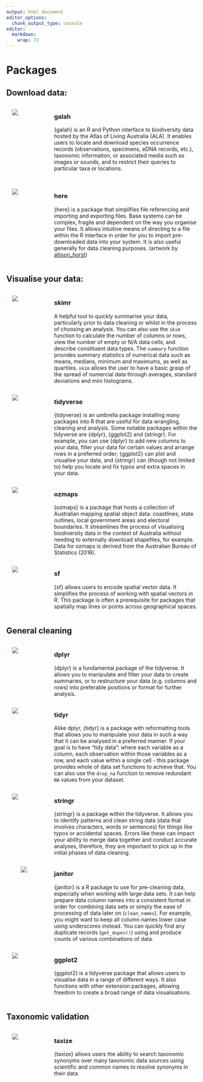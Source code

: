 ```yaml
---
output: html_document
editor_options: 
  chunk_output_type: console
editor: 
  markdown: 
    wrap: 72
---
```


# Packages

## Download data:

::: {style="display: flex;"}

::: {style="width: 25%;"}
<a href="https://galah.ala.org.au">
![](images/hex/galah_logo.png){style="padding-right:15px; padding-left:15px;"} </a>
:::


::: {style="width: 75%;"}
### galah

{galah} is an R and Python interface to biodiversity data hosted by the
Atlas of Living Australia (ALA). It enables users to locate and download
species occurrence records (observations, specimens, eDNA records,
etc.), taxonomic information, or associated media such as images or
sounds, and to restrict their queries to particular taxa or
locations.<br> <br>
:::
:::


::: {style="display: flex;"}

::: {style="width: 25%;"}

</a href="https://here.r-lib.org/index.html">

![](images/hex/herepkg.png){style="padding-right:15px; padding-left:15px;"}
:::

::: {style="width: 75%;"}
### here

{here} is a package that simplifies file referencing and importing and exporting files. Base systems can be complex, fragile and dependent on the way you organise your files. It allows intuitive means of directing to a file within the R interface in order for you to import pre-downloaded data into your system. It is also useful generally for data cleaning purposes. (artwork by [allison_horst](https://x.com/allison_horst?lang=en)) 
:::
:::




## Visualise your data:

::: {style="display: flex;"}

::: {style="width: 25%;"}
</a href="https://github.com/ropensci/skimr">
![](images/hex/skimr_logo.png){style="padding-right:15px; padding-left:15px;"}
:::

::: {style="width: 75%;"}
### skimr

A helpful tool to quickly summarise your data, particularly prior to
data cleaning or whilst in the process of choosing an analysis. You can
also use the `skim` function to calculate the number of columns or rows,
view the number of empty or N/A data cells, and describe constituent
data types. The `summary` function provides summary statistics of
numerical data such as means, medians, minimum and maximums, as well as
quartiles. `skim` allows the user to have a basic grasp of the spread of
numercial data through averages, standard deviations and mini
histograms.
:::
:::

::: {style="display: flex;"}

::: {style="width: 25%;"}
</a href="https://www.tidyverse.org">
![](images/hex/tidyverse_logo.png){style="padding-right:15px; padding-left:15px;"}
:::

::: {style="width: 75%;"}
### tidyverse

{tidyverse} is an umbrella package installing many packages into R that
are useful for data wrangling, cleaning and analysis. Some notable
packages within the tidyverse are {dplyr}, {ggplot2} and {stringr}. For
example, you can use {dplyr} to add new columns to your data, filter
your data for certain values and arrange rows in a preferred order;
{ggplot2} can plot and visualise your data, and {stringr} can (though
not limited to) help you locate and fix typos and extra spaces in your
data.
:::
:::

::: {style="display: flex;"}

::: {style="width: 25%;"}

</a href="https://cran.r-project.org/web/packages/ozmaps/index.html">

![](images/hex/ozmaps_plot.png){style="padding-right:15px; padding-left:15px;"}
:::

::: {style="width: 75%;"}
### ozmaps

{ozmaps} is a package that hosts a collection of Australian mapping spatial object data: coastlines, state outlines, local government areas and electoral boundaries. It streamlines the process of visualising biodiversity data in the context of Australia without needing to externally download shapefiles, for example. Data for ozmaps is derived from the Australian Bureau of Statistics (2016). 

:::
:::

::: {style="display: flex;"}

::: {style="width: 25%;"}
</a href="https://r-spatial.github.io/sf/">
![](images/hex/sf_hex.png){style="padding-right:15px; padding-left:15px;"}
:::

::: {style="width: 75%;"}
### sf

{sf} allows users to encode spatial vector data. It simplifies the process of working with spatial vectors in R. This package is often a prerequisite for packages that spatially map lines or points across geographical spaces. 

:::
:::

## General cleaning


::: {style="display: flex;"}

::: {style="width: 25%;"}
</a href="https://dplyr.tidyverse.org/"> 
![](images/hex/dplyr_hex.png){style="padding-right:15px; padding-left:15px;"}
:::

::: {style="width: 75%;"}

### dplyr

{dplyr} is a fundamental package of the tidyverse. It allows you to manipulate and filter your data to create summaries, or to restructure your data (e.g. columns and rows) into  preferable positions or format for further analysis. 

:::
:::


::: {style="display: flex;"}

::: {style="width: 25%;"}
</a href="https://tidyr.tidyverse.org/"> 
![](images/hex/tidyr_hex.png){style="padding-right:15px; padding-left:15px;"}
:::

::: {style="width: 75%;"}
### tidyr

Alike dplyr, {tidyr} is a package with reformatting tools that allows you to manipulate your data in such a way that it can be analysed in a preferred manner. If your goal is to have "tidy data": where each variable as a column, each observation within those variables as a row, and each value within a single cell - this package provides whole of data set functions to achieve that. You can also use the `drop_na` function to remove redundant `NA` values from your dataset. 

:::
:::

::: {style="display: flex;"}

::: {style="width: 25%;"}
</a href="https://stringr.tidyverse.org/">
![](images/hex/stringr_hex.png){style="padding-right:15px; padding-left:15px;"}
:::

::: {style="width: 75%;"}

### stringr

{stringr} is a package within the tidyverse. It allows you to identify patterns and clean string data (data that involves characters, words or sentences) for things like typos or accidental spaces. Errors like these can impact your ability to merge data together and conduct accurate analyses, therefore, they are important to pick up in the initial phases of data cleaning. 

:::
:::


::: {style="display: flex;"}

::: {style="width: 25%;"}

</a href="https://cran.r-project.org/web/packages/janitor/vignettes/janitor.html">

![](images/hex/janitor_logo.png){style="padding-right:15px; padding-left:38px;"}
:::

::: {style="width: 75%;"}
### janitor

{janitor} is a R package to use for pre-cleaning data,
especially when working with large data sets. It can help prepare data
column names into a consistent format in order for combining data sets
or simply the ease of processing of data later on (`clean_names`). For
example, you might want to keep all column names lower case using
underscores instead. You can quickly find any duplicate records
(`get_dupes()`) using and produce counts of various combinations of
data.
:::
:::


::: {style="display: flex;"}

::: {style="width: 25%;"}
</a href="https://ggplot2.tidyverse.org/">

![](images/hex/ggplot2_hex.png){style="padding-right:15px; padding-left:15px;"}
:::

::: {style="width: 75%;"}
### ggplot2

{ggplot2} is a tidyverse package that allows users to visualise data in a range of different ways. It also functions with other extension packages, allowing freedom to create a broad range of data visualisations.  
:::
:::


## Taxonomic validation


::: {style="display: flex;"}

::: {style="width: 25%;"}

</a href="https://docs.ropensci.org/taxize/articles/taxize.html">

![](images/hex/ropenscience_hex.png){style="padding-right:15px; padding-left:15px;"}
:::

::: {style="width: 75%;"}

### taxize

{taxize} allows users the ability to search taxonomic synonyms over many taxonomic data sources using scientific and common names to resolve synonyms in their data.  

:::
:::

